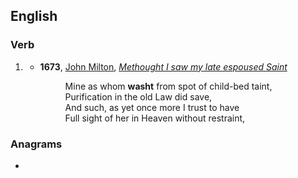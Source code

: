 ==English==

===Verb===
{{head|en|verb form}}

# {{lb|en|obsolete}} {{en-past of|wash}}
#* '''1673''', [[w:John Milton|John Milton]], ''[[s:Methought I saw my late espoused Saint|Methought I saw my late espoused Saint]]''
#*: Mine as whom '''washt''' from spot of child-bed taint,
#*: Purification in the old Law did save,
#*: And such, as yet once more I trust to have
#*: Full sight of her in Heaven without restraint,

===Anagrams===
* {{anagrams|en|HAWTs|SWATH|hawts|swath|thaws|waths|what's|whats}}